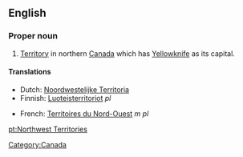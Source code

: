 ==English==

===Proper noun===
{{en-proper noun|sg=[[Northwest]] [[Territories]]}}

# [[territory|Territory]] in northern [[Canada]] which has [[Yellowknife]] as its capital.

====Translations====
{{top}}
*Dutch: [[Noordwestelijke Territoria]]
*Finnish: [[Luoteisterritoriot]] ''pl''
{{mid}}
*French: [[Territoires du Nord-Ouest]] ''m pl''
{{bottom}}

[[Category:Canada]]

[[pt:Northwest Territories]]